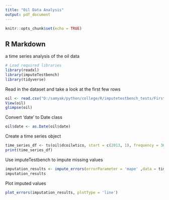 ```yaml
---
title: "Oil Data Analysis"
output: pdf_document
---
```


```r
knitr::opts_chunk$set(echo = TRUE)
```

## R Markdown
a time series analysis of the oil data

```r
# Load required libraries
library(readxl)
library(imputeTestbench)
library(tidyverse)
```


Read in the dataset and take a look at the first few rows
```r
oil <- read.csv("D:/samyak/python/college/R/imputetestbench_tests/First_Test/oil.csv")
View(oil)
glimpse(oil)
```

Convert 'date' to Date class
```r
oil$date <- as.Date(oil$date)
```

Create a time series object
```r
time_series_df <- ts(oil$dcoilwtico, start = c(2013, 1), frequency = 365)
print(time_series_df)
```
Use imputeTestbench to impute missing values
```r
imputation_results <- impute_errors(errorParameter = 'mape' ,data = time_series_df)
imputation_results
```

Plot imputed values
```r
plot_errors(imputation_results, plotType = 'line')
```
